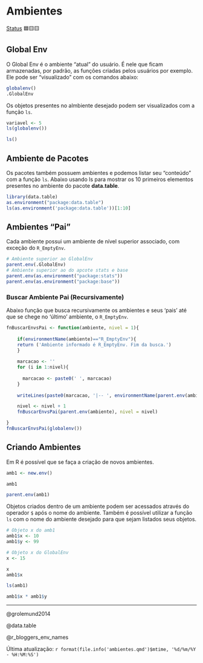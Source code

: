 # Ambientes

[Status](convencoes.html#status-do-material) 🟦🟨🟨

## Global Env

O Global Env é o ambiente "atual" do usuário. É nele que ficam armazenadas, por padrão, as funções criadas pelos usuários por exemplo. Ele pode ser "visualizado" com os comandos abaixo:

```r
globalenv()
.GlobalEnv
```

Os objetos presentes no almbiente desejado podem ser visualizados com a função `ls`.

```r
variavel <- 5
ls(globalenv())

ls()
```

## Ambiente de Pacotes

Os pacotes também possuem ambientes e podemos listar seu "conteúdo" com a função `ls`. Abaixo usando ls para mostrar os 10 primeiros elementos presentes no ambiente do pacote **data.table**.

```r
library(data.table)
as.environment("package:data.table")
ls(as.environment('package:data.table'))[1:10]

```

## Ambientes "Pai"

Cada ambiente possui um ambiente de nível superior associado, com exceção do `R_EmptyEnv`.

```r
# Ambiente superior ao GlobalEnv
parent.env(.GlobalEnv)
# Ambiente superior ao do apcote stats e base
parent.env(as.environment("package:stats"))
parent.env(as.environment("package:base"))

```

### Buscar Ambiente Pai (Recursivamente)

Abaixo função que busca recursivamente os ambientes e seus 'pais' até que se chege no 'último' ambiente, o `R_EmptyEnv`.

```r

fnBuscarEnvsPai <- function(ambiente, nivel = 1){
 
    if(environmentName(ambiente)=="R_EmptyEnv"){
    return ('Ambiente informado é R_EmptyEnv. Fim da busca.')
    }
    
    marcacao <- ''
    for (i in 1:nivel){
      
      marcacao <- paste0(' ', marcacao)
    }
    
    writeLines(paste0(marcacao, '|-- ', environmentName(parent.env(ambiente))))

    nivel <- nivel + 1
    fnBuscarEnvsPai(parent.env(ambiente), nivel = nivel)

}
fnBuscarEnvsPai(globalenv())

```

## Criando Ambientes

Em R é possível que se faça a criação de novos ambientes.

```r
amb1 <- new.env()

amb1

parent.env(amb1)
```

Objetos criados dentro de um ambiente podem ser acessados através do operador `$` após o nome do ambiente. Também é possível utilizar a função `ls` com o nome do ambiente desejado para que sejam listados seus objetos.

```r
# Objeto x do amb1
amb1$x <- 10
amb1$y <- 99

# Objeto x do GlobalEnv
x <- 15

x
amb1$x

ls(amb1)

amb1$x * amb1$y
```

------------------------------------------------------------------------

@grolemund2014

@data.table

@r_bloggers_env_names

Última atualização: `r format(file.info('ambientes.qmd')$mtime, '%d/%m/%Y - %H:%M:%S')`
